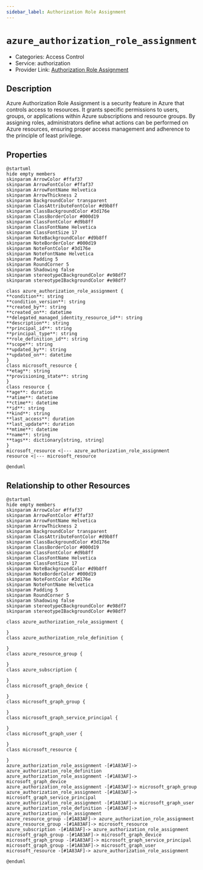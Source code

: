 ```yaml
---
sidebar_label: Authorization Role Assignment
---
```


# `azure_authorization_role_assignment`

- Categories: Access Control
- Service: authorization
- Provider Link: [Authorization Role Assignment](https://learn.microsoft.com/en-us/azure/role-based-access-control/role-assignments-portal)

## Description

Azure Authorization Role Assignment is a security feature in Azure that controls access to resources. It grants specific permissions to users, groups, or applications within Azure subscriptions and resource groups. By assigning roles, administrators define what actions can be performed on Azure resources, ensuring proper access management and adherence to the principle of least privilege.

## Properties

<ZoomPanPinch>

```kroki imgType="plantuml" imgAlt="Diagram of Authorization Role Assignment data model"
@startuml
hide empty members
skinparam ArrowColor #ffaf37
skinparam ArrowFontColor #ffaf37
skinparam ArrowFontName Helvetica
skinparam ArrowThickness 2
skinparam BackgroundColor transparent
skinparam ClassAttributeFontColor #d9b8ff
skinparam ClassBackgroundColor #3d176e
skinparam ClassBorderColor #000d19
skinparam ClassFontColor #d9b8ff
skinparam ClassFontName Helvetica
skinparam ClassFontSize 17
skinparam NoteBackgroundColor #d9b8ff
skinparam NoteBorderColor #000d19
skinparam NoteFontColor #3d176e
skinparam NoteFontName Helvetica
skinparam Padding 5
skinparam RoundCorner 5
skinparam Shadowing false
skinparam stereotypeCBackgroundColor #e98df7
skinparam stereotypeIBackgroundColor #e98df7

class azure_authorization_role_assignment {
**condition**: string
**condition_version**: string
**created_by**: string
**created_on**: datetime
**delegated_managed_identity_resource_id**: string
**description**: string
**principal_id**: string
**principal_type**: string
**role_definition_id**: string
**scope**: string
**updated_by**: string
**updated_on**: datetime
}
class microsoft_resource {
**etag**: string
**provisioning_state**: string
}
class resource {
**age**: duration
**atime**: datetime
**ctime**: datetime
**id**: string
**kind**: string
**last_access**: duration
**last_update**: duration
**mtime**: datetime
**name**: string
**tags**: dictionary[string, string]
}
microsoft_resource <|--- azure_authorization_role_assignment
resource <|--- microsoft_resource

@enduml
```

</ZoomPanPinch>

## Relationship to other Resources

<ZoomPanPinch>

```kroki imgType="plantuml" imgAlt="Diagram of Authorization Role Assignment resource relationships"
@startuml
hide empty members
skinparam ArrowColor #ffaf37
skinparam ArrowFontColor #ffaf37
skinparam ArrowFontName Helvetica
skinparam ArrowThickness 2
skinparam BackgroundColor transparent
skinparam ClassAttributeFontColor #d9b8ff
skinparam ClassBackgroundColor #3d176e
skinparam ClassBorderColor #000d19
skinparam ClassFontColor #d9b8ff
skinparam ClassFontName Helvetica
skinparam ClassFontSize 17
skinparam NoteBackgroundColor #d9b8ff
skinparam NoteBorderColor #000d19
skinparam NoteFontColor #3d176e
skinparam NoteFontName Helvetica
skinparam Padding 5
skinparam RoundCorner 5
skinparam Shadowing false
skinparam stereotypeCBackgroundColor #e98df7
skinparam stereotypeIBackgroundColor #e98df7

class azure_authorization_role_assignment {

}
class azure_authorization_role_definition {

}
class azure_resource_group {

}
class azure_subscription {

}
class microsoft_graph_device {

}
class microsoft_graph_group {

}
class microsoft_graph_service_principal {

}
class microsoft_graph_user {

}
class microsoft_resource {

}
azure_authorization_role_assignment -[#1A83AF]-> azure_authorization_role_definition
azure_authorization_role_assignment -[#1A83AF]-> microsoft_graph_device
azure_authorization_role_assignment -[#1A83AF]-> microsoft_graph_group
azure_authorization_role_assignment -[#1A83AF]-> microsoft_graph_service_principal
azure_authorization_role_assignment -[#1A83AF]-> microsoft_graph_user
azure_authorization_role_definition -[#1A83AF]-> azure_authorization_role_assignment
azure_resource_group -[#1A83AF]-> azure_authorization_role_assignment
azure_resource_group -[#1A83AF]-> microsoft_resource
azure_subscription -[#1A83AF]-> azure_authorization_role_assignment
microsoft_graph_group -[#1A83AF]-> microsoft_graph_device
microsoft_graph_group -[#1A83AF]-> microsoft_graph_service_principal
microsoft_graph_group -[#1A83AF]-> microsoft_graph_user
microsoft_resource -[#1A83AF]-> azure_authorization_role_assignment

@enduml
```

</ZoomPanPinch>
